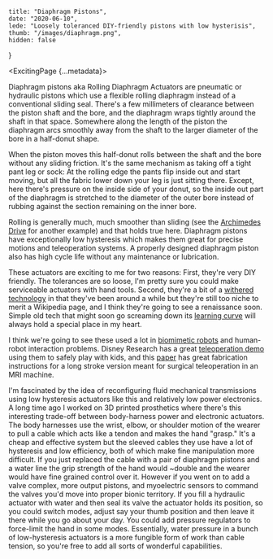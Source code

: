     title: "Diaphragm Pistons",
    date: "2020-06-10",
    lede: "Loosely toleranced DIY-friendly pistons with low hysterisis",
    thumb: "/images/diaphragm.png",
    hidden: false
}



<ExcitingPage {...metadata}>

Diaphragm pistons aka Rolling Diaphragm Actuators are pneumatic or hydraulic pistons which use a flexible rolling diaphragm instead of a conventional sliding seal. There's a few millimeters of clearance between the piston shaft and the bore, and the diaphragm wraps tightly around the shaft in that space. Somewhere along the length of the piston the diaphragm arcs smoothly away from the shaft to the larger diameter of the bore in a half-donut shape.

When the piston moves this half-donut rolls between the shaft and the bore without any sliding friction. It's the same mechanism as taking off a tight pant leg or sock: At the rolling edge the pants flip inside out and start moving, but all the fabric lower down your leg is just sitting there. Except, here there's pressure on the inside side of your donut, so the inside out part of the diaphragm is stretched to the diameter of the outer bore instead of rubbing against the section remaining on the inner bore. 
<Im cap="Diaphragm piston cross section" src="diaphragm.png" width="100%"/>

Rolling is generally much, much smoother than sliding (see the [Archimedes Drive](/exciting/archimedes-drive) for another example) and that holds true here. Diaphragm pistons have exceptionally low hysteresis which makes them great for precise motions and teleoperation systems. A properly designed diaphragm piston also has high cycle life without any maintenance or lubrication.

These actuators are exciting to me for two reasons: First, they're very DIY friendly. The tolerances are so loose, I'm pretty sure you could make serviceable actuators with hand tools. Second, they're a bit of a [withered technology](https://medium.com/@adamagb/nintendo-s-little-known-product-philosophy-lateral-thinking-with-withered-technology-bac7257d8f4) in that they've been around a while but they're still too niche to merit a Wikipedia page, and I think they're going to see a renaissance soon. Simple old tech that might soon go screaming down its [learning curve](https://blog.ucsusa.org/peter-oconnor/what-is-the-learning-curve) will always hold a special place in my heart.

I think we're going to see these used a lot in [biomimetic robots](/exciting/biomimetic-robotics) and human-robot interaction problems. Disney Research has a great [teleoperation demo](https://www.youtube.com/watch?v=HY4bfnHMdtk&feature=emb_title) using them to safely play with kids, and this [paper](https://www.researchgate.net/publication/330587729_Long-Stroke_Rolling_Diaphragm_Actuators_For_Haptic_Display_of_Forces_in_Teleoperation) has great fabrication instructions for a long stroke version meant for surgical teleoperation in an MRI machine.

I'm fascinated by the idea of reconfiguring fluid mechanical transmissions using low hysteresis actuators like this and relatively low power electronics. A long time ago I worked on 3D printed prosthetics where there's this interesting trade-off between body-harness power and electronic actuators. The body harnesses use the wrist, elbow, or shoulder motion of the wearer to pull a cable which acts like a tendon and makes the hand "grasp." It's a cheap and effective system but the sleeved cables they use have a lot of hysteresis and low efficiency, both of which make fine manipulation more difficult. If you
just replaced the cable with a pair of diaphragm pistons and a water line the grip strength of the hand would ~double and the wearer would have fine grained control over it. However if you went on to add a valve complex, more output pistons, and myoelectric sensors to command the valves you'd
move into proper bionic territory. If you fill a hydraulic actuator with water and then seal its valve the actuator holds its position, so you could
switch modes, adjust say your thumb position and then leave it there while you go about your day. You could add pressure regulators to force-limit the hand in some modes. Essentially, water pressure in a bunch of low-hysteresis actuators is a more fungible form of work than cable tension, so you're free to add all sorts of wonderful capabilities.

</ExcitingPage>
